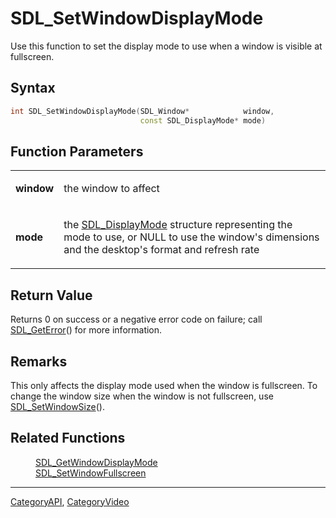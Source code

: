 
= SDL_SetWindowDisplayMode =
Use this function to set the display mode to use when a window is visible at fullscreen.


== Syntax ==
<syntaxhighlight lang='c++'>
int SDL_SetWindowDisplayMode(SDL_Window*            window,
                             const SDL_DisplayMode* mode)
</syntaxhighlight>

== Function Parameters ==
{|
|'''window'''
|the window to affect
|-
|'''mode'''
|the [[SDL_DisplayMode]] structure representing the mode to use, or NULL to use the window's dimensions and the desktop's format and refresh rate
|}

== Return Value ==
Returns 0 on success or a negative error code on failure; call [[SDL_GetError]]() for more information.

== Remarks ==
This only affects the display mode used when the window is fullscreen. To change the window size when the window is not fullscreen, use [[SDL_SetWindowSize]]().

== Related Functions ==
:[[SDL_GetWindowDisplayMode]]
:[[SDL_SetWindowFullscreen]]

----
[[CategoryAPI]], [[CategoryVideo]]

